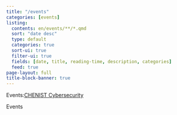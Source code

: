 ```yaml
---
title: "/events"
categories: [events]
listing:
  contents: en/events/**/*.qmd
  sort: "date desc"
  type: default
  categories: true
  sort-ui: true
  filter-ui: true
  fields: [date, title, reading-time, description, categories]
  feed: true
page-layout: full
title-block-banner: true
---
```


::: {when-profile="english"}

Events:[CHENIST Cybersecurity](https://chen.ist)

Events

:::


